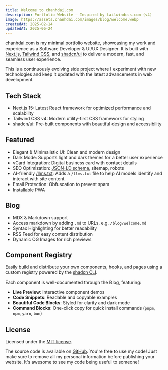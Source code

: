 ```yaml
---
title: Welcome to chanhdai.com
description: Portfolio Website — Inspired by tailwindcss.com (v4)
image: https://assets.chanhdai.com/images/blog/welcome.webp
createdAt: 2025-02-14
updatedAt: 2025-06-24
---
```


chanhdai.com is my minimal portfolio website, showcasing my work and experience as a Software Developer & UI/UX Designer. It is built with [Next.js](https://nextjs.org), [Tailwind CSS](https://tailwindcss.com), and [shadcn/ui](https://ui.shadcn.com) to deliver a modern, fast, and seamless user experience.

This is a continuously evolving side project where I experiment with new technologies and keep it updated with the latest advancements in web development.

## Tech Stack

- Next.js 15: Latest React framework for optimized performance and scalability
- Tailwind CSS v4: Modern utility-first CSS framework for styling
- shadcn/ui: Pre-built components with beautiful design and accessibility

## Featured

- Elegant & Minimalistic UI: Clean and modern design
- Dark Mode: Supports light and dark themes for a better user experience
- vCard Integration: Digital business card with contact details
- SEO Optimization: [JSON-LD schema](https://json-ld.org), sitemap, robots
- AI-friendly [/llms.txt](https://llmstxt.org): Adds a `/llms.txt` file to help AI models identify and interact with site content.
- Email Protection: Obfuscation to prevent spam
- Installable PWA

## Blog

- MDX & Markdown support
- Access markdown by adding `.md` to URLs, e.g. `/blog/welcome.md`
- Syntax Highlighting for better readability
- RSS Feed for easy content distribution
- Dynamic OG Images for rich previews

## Component Registry

Easily build and distribute your own components, hooks, and pages using a custom registry powered by the [shadcn CLI](https://ui.shadcn.com/docs/cli).

Each component is well-documented through the Blog, featuring:

- **Live Preview**: Interactive component demos
- **Code Snippets**: Readable and copyable examples
- **Beautiful Code Blocks**: Styled for clarity and dark mode
- **Command Blocks**: One-click copy for quick install commands (`pnpm`, `npm`, `yarn`, `bun`)

## License

Licensed under the [MIT license](https://github.com/ncdai/chanhdai.com/blob/main/LICENSE).

The source code is available on [GitHub](https://github.com/ncdai/chanhdai.com). You're free to use my code! Just make sure to remove all my personal information before publishing your website. It's awesome to see my code being useful to someone!
